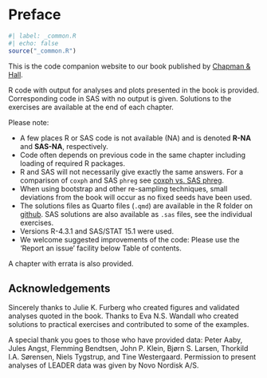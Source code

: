 # Preface {.unnumbered}

```r
#| label: _common.R
#| echo: false
source("_common.R")
```

<!-- ::: {.callout-note appearance="simple"} -->
<!-- ## Work in progress -->

<!-- We are in the progress of finalizing the companion and not all code is yet available. -->
<!-- ::: -->

This is the code companion website to our book published by [Chapman & Hall](https://doi.org/10.1201/9780429029684 "see the book at the publisher"){target="_blank"}.

R code with output for analyses and plots presented in the book is provided. Corresponding code in SAS with no output is given. Solutions to the exercises are available at the end of each chapter.

Please note:

-   A few places R or SAS code is not available (NA) and is denoted **R-NA** and **SAS-NA**, respectively.
-   Code often depends on previous code in the same chapter including loading of required R packages.
-   R and SAS will not necessarily give exactly the same answers. For a comparison of `coxph` and SAS `phreg` see [coxph vs. SAS phreg](https://github.com/therneau/survival/blob/master/vignette2/sas.pdf){target="_blank"}.
-   When using bootstrap and other re-sampling techniques, small deviations from the book will occur as no fixed seeds have been used.
-   The solutions files as Quarto files (`.qmd`) are available in the R folder on [github](https://github.com/multi-state-book/companion){target="_blank"}. SAS solutions are also available as `.sas` files, see the individual exercises.
-   Versions R-4.3.1 and SAS/STAT 15.1 were used.
-   We welcome suggested improvements of the code: Please use the 'Report an issue' facility below Table of contents.

A chapter with errata is also provided.

## Acknowledgements {.unnumbered}

Sincerely thanks to Julie K. Furberg who created figures and validated analyses quoted in the book. Thanks to Eva N.S. Wandall who created solutions to practical exercises and contributed to some of the examples.

A special thank you goes to those who have provided data: Peter Aaby, Jules Angst, Flemming Bendtsen, John P. Klein, Bjørn S. Larsen, Thorkild I.A. Sørensen, Niels Tygstrup, and Tine Westergaard. Permission to present analyses of LEADER data was given by Novo Nordisk A/S.
